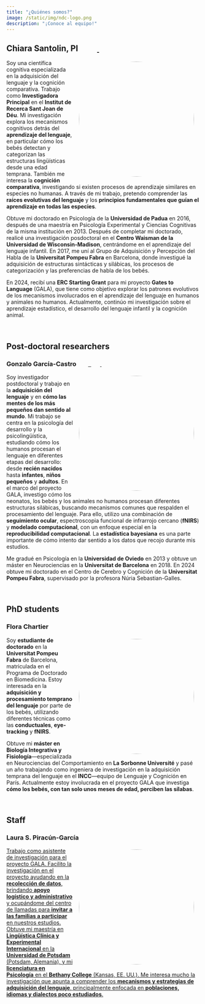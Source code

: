 ```yaml
---
title: "¿Quiénes somos?"
image: /static/img/ndc-logo.png
description: "¡Conoce al equipo!"
---
```

<link rel="stylesheet" href="https://cdnjs.cloudflare.com/ajax/libs/font-awesome/6.7.2/css/all.min.css" integrity="sha512-Evv84Mr4kqVGRNSgIGL/F/aIDqQb7xQ2vcrdIwxfjThSH8CSR7PBEakCr51Ck+w+/U6swU2Im1vVX0SVk9ABhg==" crossorigin="anonymous" referrerpolicy="no-referrer"/>

<h2>Chiara Santolin, PI&nbsp;&nbsp;&nbsp;&nbsp;&nbsp;<a href="mailto:chiara.santolin@sjd.es" class="shadow-sm"><i class="fas fa-envelope text-dark"></i></a>&nbsp;&nbsp;&nbsp;<a href="https://scholar.google.com/citations?user=j-liw-wAAAAJ" target="_blank"><i class="fas fa-graduation-cap text-dark"></i></a>&nbsp;&nbsp;<a href="https://orcid.org/0000-0002-8361-5574" target="_blank"><i class="fa-brands fa-orcid text-dark"></i>
</a>&nbsp;&nbsp;</h2>

![](/static/img/chiara.jpg){width="300px" style="float: right; margin: 5px 15px 5px 15px; border-radius: 50%;"}

Soy una científica cognitiva especializada en la adquisición del lenguaje y la cognición comparativa. Trabajo como **Investigadora Principal** en el **Institut de Recerca Sant Joan de Déu**. Mi investigación explora los mecanismos cognitivos detrás del **aprendizaje del lenguaje**, en particular cómo los bebés detectan y categorizan las estructuras lingüísticas desde una edad temprana. También me interesa la **cognición comparativa**, investigando si existen procesos de aprendizaje similares en especies no humanas. A través de mi trabajo, pretendo comprender las **raíces evolutivas del lenguaje** y los **principios fundamentales que guían el aprendizaje en todas las especies**.

Obtuve mi doctorado en Psicología de la **Universidad de Padua** en 2016, después de una maestría en Psicología Experimental y Ciencias Cognitivas de la misma institución en 2013. Después de completar mi doctorado, realicé una investigación posdoctoral en el **Centro Waisman de la Universidad de Wisconsin-Madison**, centrándome en el aprendizaje del lenguaje infantil. En 2017, me uní al Grupo de Adquisición y Percepción del Habla de la **Universitat Pompeu Fabra** en Barcelona, ​​donde investigué la adquisición de estructuras sintácticas y silábicas, los procesos de categorización y las preferencias de habla de los bebés.

En 2024, recibí una **ERC Starting Grant** para mi proyecto **Gates to Language** (GALA), que tiene como objetivo explorar los patrones evolutivos de los mecanismos involucrados en el aprendizaje del lenguaje en humanos y animales no humanos. Actualmente, continúo mi investigación sobre el aprendizaje estadístico, el desarrollo del lenguaje infantil y la cognición animal.

<br>

## Post-doctoral researchers

<h3>Gonzalo García-Castro&nbsp;&nbsp;&nbsp;&nbsp;&nbsp;<a href="mailto:gonzalo.garcia@sjd.es" class="shadow-sm" target="_blank"><i class="fas fa-envelope text-dark"></i></a>&nbsp;&nbsp;&nbsp;<a href="https://scholar.google.com/citations?user=fHetiuQAAAAJ" target="_blank"><i class="fas fa-graduation-cap text-dark"></i>&nbsp;&nbsp;<a href="https://orcid.org/0000-0002-8553-4209" target="_blank"><i class="fa-brands fa-orcid text-dark"></i></a>&nbsp;&nbsp;<a href="https://twitter.com/gongcastro" target="_blank"><i class="fab fa-twitter text-dark"></i></a>&nbsp;&nbsp;<a href="https://www.linkedin.com/in/gongcastro/" target="_blank"><i class="fa-brands fa-linkedin-in text-dark"></i></a>&nbsp;&nbsp;<a href="https://bsky.app/profile/gongcastro.bsky.social" target="_blank"><i class="fa-brands fa-bluesky text-dark"></i>
</a>&nbsp;&nbsp;<a href="https://hub.docker.com/u/gongcastro" target="_blank"><i class="fa-brands fa-docker text-dark"></i></a>&nbsp;&nbsp;<a href="https://github.com/gongcastro" target="_blank"><i class="fab fa-github text-dark"></i></a></h3>


![](/static/img/gonzalo.jpg){width="300px" style="float: right; margin: 5px 15px 5px 15px; border-radius: 50%;"}

Soy investigador postdoctoral y trabajo en la **adquisición del lenguaje** y en **cómo las mentes de los más pequeños dan sentido al mundo**. Mi trabajo se centra en la psicología del desarrollo y la psicolingüística, estudiando cómo los humanos procesan el lenguaje en diferentes etapas del desarrollo: desde **recién nacidos** hasta **infantes**, **niños pequeños** y **adultos**. En el marco del proyecto GALA, investigo cómo los neonatos, los bebés y los animales no humanos procesan diferentes estructuras silábicas, buscando mecanismos comunes que respalden el procesamiento del lenguaje. Para ello, utilizo una combinación de **seguimiento ocular**, espectroscopia funcional de infrarrojo cercano (**fNIRS**) y **modelado computacional**, con un enfoque especial en la **reproducibilidad computacional**. La **estadística bayesiana** es una parte importante de cómo intento dar sentido a los datos que recojo durante mis estudios.

Me gradué en Psicología en la **Universidad de Oviedo** en 2013 y obtuve un máster en Neurociencias en la **Universitat de Barcelona** en 2018. En 2024 obtuve mi doctorado en el Centro de Cerebro y Cognición de la **Universitat Pompeu Fabra**, supervisado por la profesora Núria Sebastian-Galles.

<br>

## PhD students

<h3>Flora Chartier&nbsp;&nbsp;&nbsp;&nbsp;&nbsp;<a href="mailto:flora.chartier@sjd.es" class="shadow-sm" target="_blank"><i class="fas fa-envelope text-dark"></i></a></h3>

![](/static/img/flora.jpg){width="300px" style="float: right; margin: 5px 15px 5px 15px; border-radius: 50%;"}

Soy **estudiante de doctorado** en la **Universitat Pompeu Fabra** de Barcelona, ​​matriculada en el Programa de Doctorado en Biomedicina. Estoy interesada en la **adquisición y procesamiento temprano del lenguaje** por parte de los bebés, utilizando diferentes técnicas como las **conductuales**, **eye-tracking** y **fNIRS**.

Obtuve mi **máster en Biología Integrativa y Fisiología**---especializada en Neurociencias del Comportamiento en **La Sorbonne Université** y pasé un año trabajando como ingeniera de investigación en la adquisición temprana del lenguaje en el **INCC**---equipo de Lenguaje y Cognición en París. Actualmente estoy involucrada en el proyecto GALA que investiga **cómo los bebés, con tan solo unos meses de edad, perciben las sílabas**.

<br>

## Staff

<h3>Laura S. Piracún-García&nbsp;&nbsp;&nbsp;&nbsp;&nbsp;<a href="mailto:laurasirley.piracun@sjd.es" class="shadow-sm" target="_blank"><i class="fas fa-envelope text-dark"></i></h3>

![](/static/img/laura.jpg){width="300px" style="float: right; margin: 5px 15px 5px 15px; border-radius: 50%;"}

Trabajo como asistente de investigación para el proyecto GALA. Facilito la investigación en el proyecto ayudando en la **recolección de datos**, brindando **apoyo logístico y administrativo** y ocupándome del centro de llamadas para **invitar a las familias a participar** en nuestros estudios. Obtuve mi maestría en **Lingüística Clínica y Experimental Internacional** en la **Universidad de Potsdam** (Potsdam, Alemania), y mi **licenciatura en Psicología** en el **Bethany College** (Kansas, EE. UU.). Me interesa mucho la investigación que apunta a comprender los **mecanismos y estrategias de adquisición del lenguaje**, principalmente enfocada en **poblaciones, idiomas y dialectos poco estudiados**.

